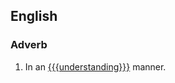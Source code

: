 ==English==

===Adverb===
{{en-adv}}

# In an [[{{{understanding}}}]] manner{{{2|; <!--other wording-->}}}.